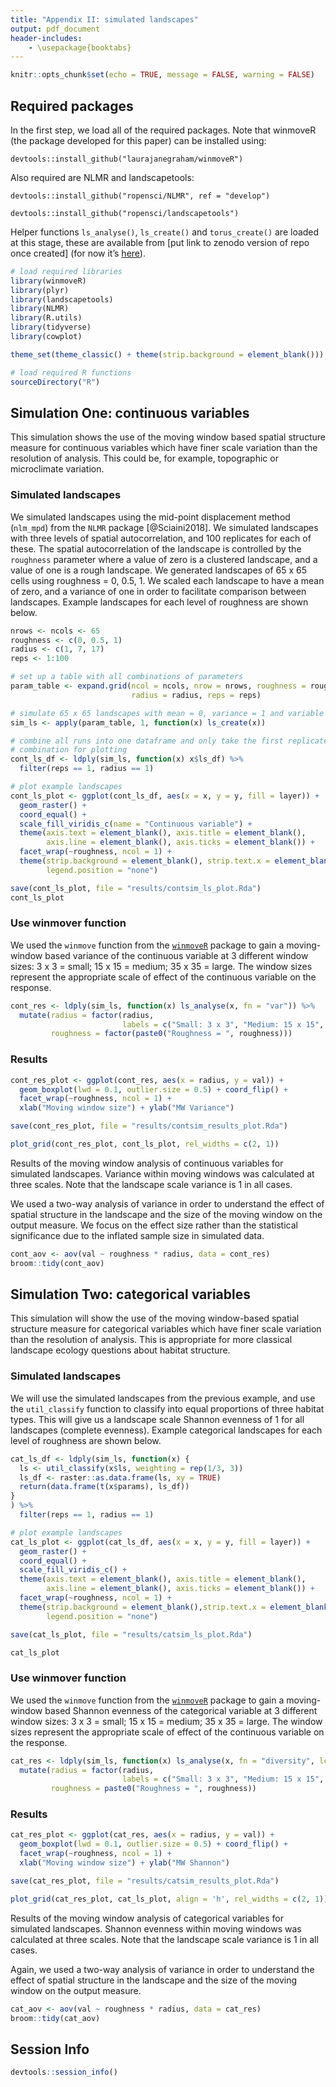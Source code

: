 ```yaml
---
title: "Appendix II: simulated landscapes"
output: pdf_document
header-includes:
    - \usepackage{booktabs}
---
```


```r
knitr::opts_chunk$set(echo = TRUE, message = FALSE, warning = FALSE)
```

## Required packages

In the first step, we load all of the required packages. Note that winmoveR (the package developed for this paper) can be installed using:

`devtools::install_github("laurajanegraham/winmoveR")`

Also required are NLMR and landscapetools:

`devtools::install_github("ropensci/NLMR", ref = "develop")`

`devtools::install_github("ropensci/landscapetools")`

Helper functions `ls_analyse()`, `ls_create()` and `torus_create()` are loaded at this stage, these are available from [put link to zenodo version of repo once created] (for now it's [here](github.com/laurajanegraham/UPSCALING/R)).

```r
# load required libraries
library(winmoveR)
library(plyr)
library(landscapetools)
library(NLMR)
library(R.utils)
library(tidyverse)
library(cowplot)

theme_set(theme_classic() + theme(strip.background = element_blank()))

# load required R functions
sourceDirectory("R")
```

## Simulation One: continuous variables

This simulation shows the use of the moving window based spatial structure measure for continuous variables which have finer scale variation than the resolution of analysis. This could be, for example, topographic or microclimate variation. 

### Simulated landscapes

We simulated landscapes using the mid-point displacement method (`nlm_mpd`) from the `NLMR` package [@Sciaini2018]. We simulated landscapes with three levels of spatial autocorrelation, and 100 replicates for each of these. The spatial autocorrelation of the landscape is controlled by the `roughness` parameter where a value of zero is a clustered landscape, and a value of one is a rough landscape. We generated landscapes of 65 x 65 cells using roughness = 0, 0.5, 1. We scaled each landscape to have a mean of zero, and a variance of one in order to facilitate comparison between landscapes. Example landscapes for each level of roughness are shown below. 

```r
nrows <- ncols <- 65
roughness <- c(0, 0.5, 1)
radius <- c(1, 7, 17)
reps <- 1:100

# set up a table with all combinations of parameters
param_table <- expand.grid(ncol = ncols, nrow = nrows, roughness = roughness, 
                           radius = radius, reps = reps)

# simulate 65 x 65 landscapes with mean = 0, variance = 1 and variable roughness
sim_ls <- apply(param_table, 1, function(x) ls_create(x))

# combine all runs into one dataframe and only take the first replicate of each
# combination for plotting
cont_ls_df <- ldply(sim_ls, function(x) x$ls_df) %>% 
  filter(reps == 1, radius == 1)

# plot example landscapes
cont_ls_plot <- ggplot(cont_ls_df, aes(x = x, y = y, fill = layer)) + 
  geom_raster() + 
  coord_equal() + 
  scale_fill_viridis_c(name = "Continuous variable") + 
  theme(axis.text = element_blank(), axis.title = element_blank(), 
        axis.line = element_blank(), axis.ticks = element_blank()) + 
  facet_wrap(~roughness, ncol = 1) + 
  theme(strip.background = element_blank(), strip.text.x = element_blank(), 
        legend.position = "none")

save(cont_ls_plot, file = "results/contsim_ls_plot.Rda")
cont_ls_plot
```

### Use winmover function

We used the `winmove` function from the [`winmoveR`](https://github.com/laurajanegraham/winmoveR) package to gain a moving-window based variance of the continuous variable at 3 different window sizes: 3 x 3 = small; 15 x 15 = medium; 35 x 35 = large. The window sizes represent the appropriate scale of effect of the continuous variable on the response. 

```r
cont_res <- ldply(sim_ls, function(x) ls_analyse(x, fn = "var")) %>% 
  mutate(radius = factor(radius, 
                         labels = c("Small: 3 x 3", "Medium: 15 x 15", "Large: 35 x 35")), 
         roughness = factor(paste0("Roughness = ", roughness)))
```


### Results

```r
cont_res_plot <- ggplot(cont_res, aes(x = radius, y = val)) + 
  geom_boxplot(lwd = 0.1, outlier.size = 0.5) + coord_flip() + 
  facet_wrap(~roughness, ncol = 1) +
  xlab("Moving window size") + ylab("MW Variance")

save(cont_res_plot, file = "results/contsim_results_plot.Rda")

plot_grid(cont_res_plot, cont_ls_plot, rel_widths = c(2, 1))
```

Results of the moving window analysis of continuous variables for simulated landscapes. Variance within moving windows was calculated at three scales. Note that the landscape scale variance is 1 in all cases. 

We used a two-way analysis of variance in order to understand the effect of spatial structure in the landscape and the size of the moving window on the output measure. We focus on the effect size rather than the statistical significance due to the inflated sample size in simulated data. 

```r
cont_aov <- aov(val ~ roughness * radius, data = cont_res)
broom::tidy(cont_aov)
```

## Simulation Two: categorical variables

This simulation will show the use of the moving window-based spatial structure measure for categorical variables which have finer scale variation than the resolution of analysis. This is appropriate for more classical landscape ecology questions about habitat structure. 

### Simulated landscapes

We will use the simulated landscapes from the previous example, and use the `util_classify` function to classify into equal proportions of three habitat types. This will give us a landscape scale Shannon evenness of 1 for all landscapes (complete evenness). Example categorical landscapes for each level of roughness are shown below. 

```r
cat_ls_df <- ldply(sim_ls, function(x) {
  ls <- util_classify(x$ls, weighting = rep(1/3, 3))
  ls_df <- raster::as.data.frame(ls, xy = TRUE)
  return(data.frame(t(x$params), ls_df))
}
) %>% 
  filter(reps == 1, radius == 1)

# plot example landscapes
cat_ls_plot <- ggplot(cat_ls_df, aes(x = x, y = y, fill = layer)) + 
  geom_raster() + 
  coord_equal() + 
  scale_fill_viridis_c() + 
  theme(axis.text = element_blank(), axis.title = element_blank(), 
        axis.line = element_blank(), axis.ticks = element_blank()) + 
  facet_wrap(~roughness, ncol = 1) + 
  theme(strip.background = element_blank(),strip.text.x = element_blank(), 
        legend.position = "none")

save(cat_ls_plot, file = "results/catsim_ls_plot.Rda")

cat_ls_plot
```

### Use winmover function

We used the `winmove` function from the [`winmoveR`](https://github.com/laurajanegraham/winmoveR) package to gain a moving-window based Shannon evenness of the categorical variable at 3 different window sizes: 3 x 3 = small; 15 x 15 = medium; 35 x 35 = large. The window sizes represent the appropriate scale of effect of the continuous variable on the response. 

```r
cat_res <- ldply(sim_ls, function(x) ls_analyse(x, fn = "diversity", lc_class = 0:2)) %>% 
  mutate(radius = factor(radius, 
                         labels = c("Small: 3 x 3", "Medium: 15 x 15", "Large: 35 x 35")), 
         roughness = paste0("Roughness = ", roughness))
```


### Results

```r
cat_res_plot <- ggplot(cat_res, aes(x = radius, y = val)) + 
  geom_boxplot(lwd = 0.1, outlier.size = 0.5) + coord_flip() + 
  facet_wrap(~roughness, ncol = 1) +
  xlab("Moving window size") + ylab("MW Shannon") 

save(cat_res_plot, file = "results/catsim_results_plot.Rda")

plot_grid(cat_res_plot, cat_ls_plot, align = 'h', rel_widths = c(2, 1))
```

Results of the moving window analysis of categorical variables for simulated landscapes. Shannon evenness within moving windows was calculated at three scales. Note that the landscape scale variance is 1 in all cases. 

Again, we used a two-way analysis of variance in order to understand the effect of spatial structure in the landscape and the size of the moving window on the output measure. 

```r
cat_aov <- aov(val ~ roughness * radius, data = cat_res)
broom::tidy(cat_aov)
```

## Session Info

```r
devtools::session_info()
```